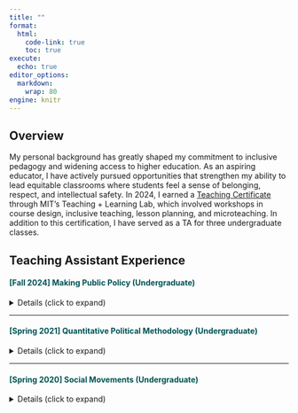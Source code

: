 ```yaml
---
title: ""
format:
  html:
    code-link: true
    toc: true
execute:
  echo: true
editor_options: 
  markdown: 
    wrap: 80
engine: knitr
---
```


## Overview

My personal background has greatly shaped my commitment to inclusive pedagogy and widening access to higher education. As an aspiring educator, I have actively pursued opportunities that strengthen my ability to lead equitable classrooms where students feel a sense of belonging, respect, and intellectual safety. In 2024, I earned a [Teaching Certificate](https://tll.mit.edu/programming/teaching-certificate-pathways/grad-teaching-development-tracks/) through MIT's Teaching + Learning Lab, which involved workshops in course design, inclusive teaching, lesson planning, and microteaching. In addition to this certification, I have served as a TA for three undergraduate classes.

## Teaching Assistant Experience

#### [[Fall 2024] Making Public Policy (Undergraduate)]{style="color:#005354"}

<details>
  <summary>Details (click to expand)</summary>
  <div markdown="1"
       style="margin-top:2px;
              padding:6px 6px;
              background-color:#f0f7f7;
              border:0px;
              border-radius:2px;
              display:inline-block;">
<ul style="margin:0; padding-left:1.1rem; list-style-position:outside;">
  <li><strong>Institution:</strong> Massachusetts Institute of Technology (MIT)</li>
  <li><strong>Instructor:</strong> Prof. Andrea Campbell</li>
  <li><strong>Teaching Assistant Evaluation:</strong> 6.8 out of 7</li>
  <li><strong>Student comments:</strong>
    <ul style="margin-top:4px; margin-bottom:0; padding-left:1.1rem; list-style-type:circle;">
      <li>"Ms. Webley-Brown's recitation is incredibly engaging, interactive, and supportive. She is very kind and will always be happy to help and answer questions."</li>
      <li>"Helen was both an incredible TA and such a kind person overall. Her comments helped to genuinely improve my writing and her recitations were engaging in a way that I had never experienced from a recitation before."</li>
    </ul>
  </li>
</ul>
  </div>
</details>



<hr>

#### [[Spring 2021] Quantitative Political Methodology (Undergraduate)]{style="color:#005354"}

<details>
  <summary>Details (click to expand)</summary>
  <div markdown="1"
       style="margin-top:2px;
              padding:6px 6px;
              background-color:#f0f7f7;
              border:0px;
              border-radius:2px;
              display:inline-block;">
<ul style="margin:0; padding-left:1.1rem; list-style-position:outside;">
<li><strong>Institution:</strong> Washington University in St. Louis (WashU)</li>
<li style="margin-bottom:0;"><strong>Instructor:</strong> Prof. Christopher Lucas</li>
</ul>
  </div>
</details>

<hr>

#### [[Spring 2020] Social Movements (Undergraduate)]{style="color:#005354"}

<details>
  <summary>Details (click to expand)</summary>
  <div markdown="1"
       style="margin-top:2px;
              padding:6px 6px;
              background-color:#f0f7f7;
              border:0px;
              border-radius:2px;
              display:inline-block;">
<ul style="margin:0; padding-left:1.1rem; list-style-position:outside;">
<li><strong>Institution:</strong> Washington University in St. Louis (WashU)</li>
<li style="margin-bottom:0;"><strong>Instructor:</strong> Prof. Sarah Gaby</li>
</ul>
  </div>
</details>
